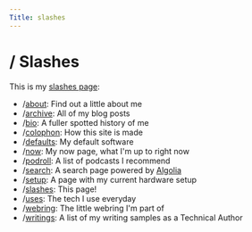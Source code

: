 ```yaml
---
Title: slashes
---
```


# / Slashes

This is my [slashes page](https://slashpages.net/):

- /[about](/about): Find out a little about me
- /[archive](/archive): All of my blog posts
- /[bio](/bio): A fuller spotted history of me
- /[colophon](/colophon): How this site is made
- /[defaults](/defaults): My default software
- /[now](/now): My now page, what I'm up to right now
- /[podroll](/podroll): A list of podcasts I recommend
- /[search](/search): A search page powered by [Algolia](https://algolia.com)
- /[setup](/setup): A page with my current hardware setup
- /[slashes](/slashes): This page!
- /[uses](/uses): The tech I use everyday
- /[webring](/webring): The little webring I'm part of
- /[writings](/writings): A list of my writing samples as a Technical Author